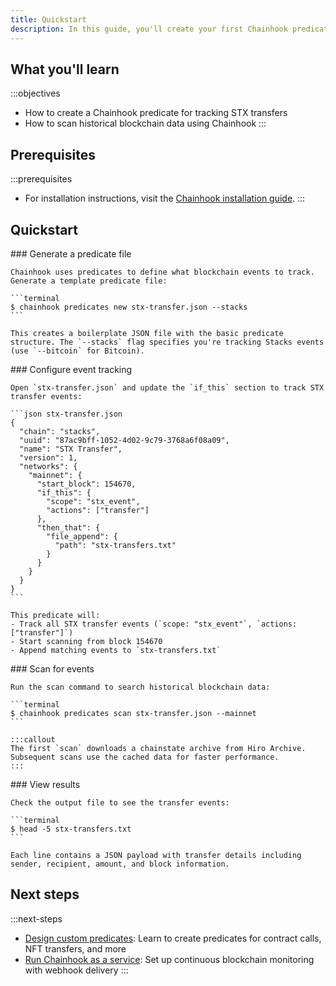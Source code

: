 ```yaml
---
title: Quickstart
description: In this guide, you'll create your first Chainhook predicate to monitor STX transfers on the Stacks blockchain.
---
```


## What you'll learn

:::objectives
- How to create a Chainhook predicate for tracking STX transfers
- How to scan historical blockchain data using Chainhook
:::

## Prerequisites

:::prerequisites
- For installation instructions, visit the [Chainhook installation guide](/tools/chainhook#installation).
:::

## Quickstart

<Steps>
  <Step>
    ### Generate a predicate file
    
    Chainhook uses predicates to define what blockchain events to track. Generate a template predicate file:

    ```terminal
    $ chainhook predicates new stx-transfer.json --stacks
    ```

    This creates a boilerplate JSON file with the basic predicate structure. The `--stacks` flag specifies you're tracking Stacks events (use `--bitcoin` for Bitcoin).
  </Step>

  <Step>
    ### Configure event tracking
    
    Open `stx-transfer.json` and update the `if_this` section to track STX transfer events:

    ```json stx-transfer.json
    {
      "chain": "stacks",
      "uuid": "87ac9bff-1052-4d02-9c79-3768a6f08a09",
      "name": "STX Transfer",
      "version": 1,
      "networks": {
        "mainnet": {
          "start_block": 154670,
          "if_this": {
            "scope": "stx_event",
            "actions": ["transfer"]
          },
          "then_that": {
            "file_append": {
              "path": "stx-transfers.txt"
            }
          }
        }
      }
    }
    ```

    This predicate will:
    - Track all STX transfer events (`scope: "stx_event"`, `actions: ["transfer"]`)
    - Start scanning from block 154670
    - Append matching events to `stx-transfers.txt`
  </Step>

  <Step>
    ### Scan for events
    
    Run the scan command to search historical blockchain data:

    ```terminal
    $ chainhook predicates scan stx-transfer.json --mainnet
    ```

    :::callout
    The first `scan` downloads a chainstate archive from Hiro Archive. Subsequent scans use the cached data for faster performance.
    :::
  </Step>

  <Step>
    ### View results
    
    Check the output file to see the transfer events:

    ```terminal
    $ head -5 stx-transfers.txt
    ```

    Each line contains a JSON payload with transfer details including sender, recipient, amount, and block information.
  </Step>
</Steps>

## Next steps

:::next-steps
- [Design custom predicates](/tools/chainhook/usage): Learn to create predicates for contract calls, NFT transfers, and more
- [Run Chainhook as a service](/tools/chainhook/service-mode): Set up continuous blockchain monitoring with webhook delivery
:::